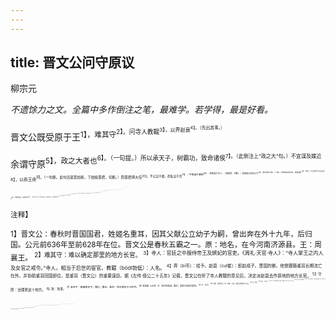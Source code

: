 ```yaml
---
---
---
```

title: 晋文公问守原议
---



柳宗元

*不遗馀力之文。全篇中多作倒注之笔，最难学。若学得，最是好看。*

晋文公既受原于王<sup>1】，难其守<sup>2】。问寺人教鞮<sup>3】，以畀赵衰<sup>4】。（先出其事。）

余谓守原<sup>5】，政之大者也<sup>6】。（一句提。）所以承天子，树霸功，致命诸侯<sup>7】。（此倒注上“政之大”句。）不宜谋及媟近<sup>8】，以忝王命<sup>9】。（一句断。此句还是宽处断。下始擒晋君，切断。）而晋君择大任<sup>20】，不公议于朝，而私议于宫<sup>11】；不博谋于卿相<sup>12】，而独谋于寺人。（擒晋君，切断。）虽或衰之贤足以守<sup>13】，国之政不为败，（一曲。）而贼贤失政之端，由是滋矣<sup>14】。（断尽。）况当其时不乏言议之臣乎<sup>15】？狐偃为谋臣，先轸将中军<sup>16】，（此又横生一断，笔态纵横尽变。亦是倒注法。）晋君疏而不咨<sup>17】，外而不求<sup>18】，乃卒定于内竖<sup>19】，其可以为法乎<sup>3】？（看他，下再横生一断，笔态纵横尽变。）
且晋君将袭齐桓之业，以翼天子<sup>20】，乃大志也。然而齐桓任管仲以兴<sup>2】，进竖刁以败<sup>13】。（引齐桓。）则获原启疆，适其始政<sup>20】，所以观视诸侯也。（笔笔倒注。）而乃背其所以兴，迹其所以败<sup>2】。（笔力劲甚。看他不甚作了语者，意已在下疾转。）然而能霸诸侯者＠，以土则大<sup>2】，以力则强<sup>8】，以义则天子之册也<sup>1】。诚畏之矣<sup>3】，乌能得其心服哉？（纯是横生出来。）其后景监得以相卫鞅<sup>3】，（后来一内竖祸。）弘、石得以杀望之<sup>14】，（后来又一内整祸。）误之者，晋文公也。（断尽。）呜呼！得贤臣以守大邑<sup>5】，则问非失举也<sup>3】，盖失问也<sup>17】。（略纵。看他结时，犹用全力如此。）然犹羞当时，陷后代若此<sup>5】；（疾擒。）况于问与举又两失者，其何以救之哉？（意原为此一辈发，却直至篇终始见。）余故著晋君之罪<sup>10】，以附《春秋》许世子止、赵盾之义<sup>4】。（到底笔笔劲甚。）

<sup>注释】

<sup>1】晋文公：春秋时晋国国君，姓姬名重耳，因其父献公立幼子为嗣，曾出奔在外十九年，后归国。公元前636年至前628年在位。晋文公是春秋五霸之一。原：地名，在今河南济源县。王：周襄王。
<sup>2】难其守：难以确定那里的地方长官。
<sup>3】寺人：官廷之中服侍帝王及嫔妃的官吏。《周礼·天官·寺人》：“寺人掌王之内人及女官之戒令。”寺人，相当于后世的宦官。教鞮（bódī勃低）：人名。
<sup>4】畀（bì币）：给予。赵衰（cuī崔）：即赵成子。晋国的卿。他曾跟随重耳长期流亡在外，并协助重耳回国即位，是重耳（晋文公）的重要谋臣。据《左传·僖公二十五年》记载，晋文公在听了寺人教鞮的意见后，决定派赵衰去作原地的地方长官。
<sup>5】守原：治理原这个地方。
<sup>6】玫：玫事。
<sup>7】承天子：事奉周天子。霸功：霸业。致命：传达周天子之命令。
<sup>8】谋及媒（xiè泻）近：和近侍商议。媟近，指君主身边的宦官。
<sup>9】忝：玷污。
<sup>10】晋君：指晋文公。择：挑选。大任：指担当重任的士大夫。
<sup>11】官：内官。
<sup>12】博谋：广泛商议。
<sup>13】足以守：完全能治理好。1贼贤：残害贤良。端：苗子。滋：生长。
<sup>15】言议：有见识、能参与商议。
<sup>16】狐偃：字子犯，晋文公的舅父，也是晋文公的重要谋臣。先轸：一称原轸，晋国大夫。将中军：担任中军的主帅。
<sup>17】疏：疏远。咨：询问。
<sup>18】外：排除在外。不求：不征求他们的意见。
<sup>19】内竖：指宦官。
<sup>20】为法：作榜样。
<sup>21】袭：沿袭，继承。齐桓：齐国国君齐桓公，姓姜，名小白。公元前685年至前642年在位，是春秋五霸之一。齐桓公作霸主早于晋文公，所以说“晋君将袭齐桓之业”。翼：辅佐，扶助。
<sup>22】管仲：见韩愈《送孟东野序》注19。
<sup>23】竖刁：齐桓公时宦官，宰相管仲去世后，他与易牙、开方等专权，滥杀无辜。桓公去世，他与易牙等立公子无亏，太子昭奔宋，齐国大乱。<sup>24】启疆：扩大了疆土。始政：开始建立霸业。
<sup>25】观视诸侯：为其他诸侯树立榜样。
<sup>26】其：指齐桓公。
<sup>27】迹：用作动词，步其后尘的意思。
<sup>28】霸诸侯：在众诸侯中称霸。
<sup>29】土：国土。
<sup>30】力：国家的力量。
<sup>31】义：名义。册：封。
<sup>32】诚畏之：（众诸侯）确实是害怕晋国。
<sup>33】景监：秦孝公时的宦官。卫鞅：即商鞅。他原是卫国人，后由卫入秦，得景监的推荐，受到秦孝公的重用，在秦国担任过丞相。商鞅执政时，积极推行变法，促进了封建制在泰国的确立，为秦国的富强及后来统一全国奠定了基础。
<sup>34】弘、石：指西汉元帝的宦官弘恭、石显。望之：萧望之，字长倩。西汉宣帝时任过大鸿胪、太傅等官。元帝即位，望之因曾为元帝师傅而颇受尊敬，后因反对宦官专权，得罪弘恭、石显等，终被迫自杀。
<sup>35】贤臣：这里指赵衰。
<sup>36】问：指“问守原＂这件事。非失举：并非荐举的人不好。
<sup>37】失问：询问的对象不恰当。
<sup>38】羞当时：取羞辱于当时。
<sup>39】陷后代：遗后患于后代。
<sup>40】著：显露，揭示。罪：这里是过失、错误的意思。
<sup>41】附：附和，仿效。许世子止：许国的世子（诸侯的长子）止。据《左传·鲁昭公十九年》载：许悼公患病，服世子止所送的药，不久病故。世子止逃往晋国。《春秋》记述此事时写成：“许世子止弑其君买。”这里虽用了“弑其君”的字样，可是并非说世子止真的杀害了父亲，而是贵难他不请医生为君父治病，未能真正尽忠尽孝。赵盾：春秋时晋国正卿，即赵宣子。晋襄公七年（公元前621年）赵盾任中军元帅，掌握国玫。晋灵公十四年（前607年）因避灵公杀害出逃，未走出国境，其弟赵穿杀死灵公，赵盾闻讯随即回朝拥立晋成公，继续执政，对赵穿未加问罪。对于赵盾的行为，《春秋》也加以贬斥，故写成“赵盾弑其君夷皋。＂买，许悼公之名。夷皋，晋灵公之名。